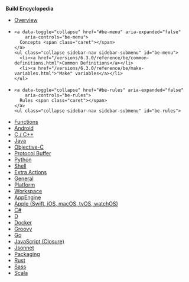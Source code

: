 
**Build Encyclopedia**

<ul class="sidebar-nav">
  <li><a href="/versions/6.3.0/reference/be/overview.html">Overview</a></li>

  <li>

    <a data-toggle="collapse" href="#be-menu" aria-expanded="false"
        aria-controls="be-menu">
      Concepts <span class="caret"></span>
    </a>
    <ul class="collapse sidebar-nav sidebar-submenu" id="be-menu">
      <li><a href="/versions/6.3.0/reference/be/common-definitions.html">Common Definitions</a></li>
      <li><a href="/versions/6.3.0/reference/be/make-variables.html">"Make" variables</a></li>
    </ul>
  </li>

  <li>

    <a data-toggle="collapse" href="#be-rules" aria-expanded="false"
        aria-controls="be-rules">
      Rules <span class="caret"></span>
    </a>
    <ul class="collapse sidebar-nav sidebar-submenu" id="be-rules">
  <li><a href="/versions/6.3.0/reference/be/functions.html">Functions</a></li>
    <li><a href="/versions/6.3.0/reference/be/android.html">Android</a></li>
      <li><a href="/versions/6.3.0/reference/be/c-cpp.html">C / C++</a></li>
      <li><a href="/versions/6.3.0/reference/be/java.html">Java</a></li>
      <li><a href="/versions/6.3.0/reference/be/objective-c.html">Objective-C</a></li>
      <li><a href="/versions/6.3.0/reference/be/protocol-buffer.html">Protocol Buffer</a></li>
      <li><a href="/versions/6.3.0/reference/be/python.html">Python</a></li>
      <li><a href="/versions/6.3.0/reference/be/shell.html">Shell</a></li>
      <li><a href="/versions/6.3.0/reference/be/extra-actions.html">Extra Actions</a></li>
      <li><a href="/versions/6.3.0/reference/be/general.html">General</a></li>
      <li><a href="/versions/6.3.0/reference/be/platform.html">Platform</a></li>
      <li><a href="/versions/6.3.0/reference/be/workspace.html">Workspace</a></li>

  <li><a href="https://github.com/bazelbuild/rules_appengine" target="_blank" rel="noopener">AppEngine</a></li>
  <li><a href="https://github.com/bazelbuild/rules_apple" target="_blank" rel="noopener">Apple (Swift, iOS, macOS, tvOS, watchOS)</a></li>
  <li><a href="https://github.com/bazelbuild/rules_dotnet" target="_blank" rel="noopener">C#</a></li>
  <li><a href="https://github.com/bazelbuild/rules_d" target="_blank" rel="noopener">D</a></li>
  <li><a href="https://github.com/bazelbuild/rules_docker" target="_blank" rel="noopener">Docker</a></li>
  <li><a href="https://github.com/bazelbuild/rules_groovy" target="_blank" rel="noopener">Groovy</a></li>
  <li><a href="https://github.com/bazelbuild/rules_go" target="_blank" rel="noopener">Go</a></li>
  <li><a href="https://github.com/bazelbuild/rules_closure" target="_blank" rel="noopener">JavaScript (Closure)</a></li>
  <li><a href="https://github.com/bazelbuild/rules_jsonnet" target="_blank" rel="noopener">Jsonnet</a></li>
  <li><a href="/versions/6.3.0/reference/be/pkg.html">Packaging</a></li>
  <li><a href="https://github.com/bazelbuild/rules_rust" target="_blank" rel="noopener">Rust</a></li>
  <li><a href="https://github.com/bazelbuild/rules_sass" target="_blank" rel="noopener">Sass</a></li>
  <li><a href="https://github.com/bazelbuild/rules_scala" target="_blank" rel="noopener">Scala</a></li>
  </ul>
  </li>

</ul>

